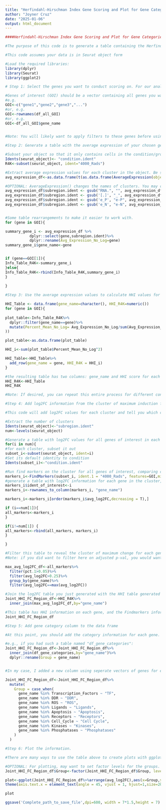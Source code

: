 ---
title: "Herfindahl-Hirschman Index Gene Scoring and Plot for Gene Categories"
author: "Joyner Cruz"
date: "2025-01-06"
output: html_document
---

```{r}
####Herfindahl-Hirschman Index Gene Scoring and Plot for Gene Categories####

#The purpose of this code is to generate a table containing the Herfindahl–Hirschman Index (HHI) score of selected genes belonging to different categories (e.g. apoptosis, cell cycle), calculated across clusters. This table also contains log2FC information from the cluster of maximum induction. From this table, a plot is generated using ggplot2 showing the HHI score of genes from different categories.

#This code assumes your data is in Seurat object form

```

```{r}
#Load the required libraries:
library(dplyr)
library(Seurat)
library(ggplot2)
```

```{r}
# Step 1: Select the genes you want to conduct scoring on. For our analysis, we chose genes belonging to 9 categories including those encoding ligands and transcription factors. 

#Genes of interest (GOI) should be a vector containing all genes you want to consider. 
#e.g.
GOI<-c("gene1","gene2","gene3","...")
#or, e.g. 
GOI<-rownames(df_all_GOI)
#or, e.g.
GOI<-df_all_GOI$gene_name


#Note: You will likely want to apply filters to these genes before using them (e.g. is the gene found in dataset?, minimum expression levels, log2FC between conditions, p-val of that change). You should have category information for the genes chosen (e.g. "Apoptosis"), which will later be used for plotting. The easiest way to do this would probably be to have a data frame containing all gene names and their categories as two columns. 
```

```{r}
#Step 2: Generate a table with the average expression of your chosen genes in each cluster

#Subset your object so that it only contains cells in the condition/group you want to analyze. For our paper, we typically did analysis on the irradiated condition only. 
Idents(seurat_object)<- "condition.ident"
R4K<-subset(seurat_object, ident="4000_Rads")

#Extract average expression values for each cluster in the object. Be sure to use de-logged values (AverageExpression() in Seurat is one way to do this)
avg_expression_df<-as.data.frame(t(as.data.frame(AverageExpression(object = R4K,group.by = "subregion.ident",features=GOI,layer="data"))))

#OPTIONAL: AverageExpression() changes the names of clusters. You may choose to use gsub to revert the modifed names to the original names. For example, I used this to revert in my specific instance: 
avg_expression_df$subregion.ident <- gsub("RNA.", "", avg_expression_df$subregion.ident)
avg_expression_df$subregion.ident <- gsub('[.]', "_", avg_expression_df$subregion.ident)
avg_expression_df$subregion.ident <- gsub('e_P', "e-P", avg_expression_df$subregion.ident)
avg_expression_df$subregion.ident <- gsub('e_N', "e-N", avg_expression_df$subregion.ident)


#Some table rearrangements to make it easier to work with. 
for (gene in GOI){

summary_gene_i <- avg_expression_df %>%
           dplyr::select(gene,subregion.ident)%>%
           dplyr::rename(Avg_Expression_No_Log=gene)
summary_gene_i$gene_name<-gene


if (gene==GOI[1]){
Info_Table_R4K<-summary_gene_i
}else{
Info_Table_R4K<-rbind(Info_Table_R4K,summary_gene_i)
}
  
}
```

```{r}
#Step 3: Use the average expression values to calculate HHI values for each gene. 

HHI_Table <- data.frame(gene_name=character(), HHI_R4K=numeric()) 
for (gene in GOI){
  
plot_table<-Info_Table_R4K%>%
  dplyr::filter(gene_name==gene)%>%
  mutate(Percent_Mean_No_Log= Avg_Expression_No_Log/sum(Avg_Expression_No_Log
))

plot_table<-as.data.frame(plot_table)

HHI_i<-sum(plot_table$Percent_Mean_No_Log^2)

HHI_Table<-HHI_Table%>% 
  add_row(gene_name = gene, HHI_R4K = HHI_i)
}

#the resulting table has two columns: gene_name and HHI score for each gene ("HHI_R4K")
HHI_R4K<-HHI_Table
HHI_R4K

#Note: If desired, you can repeat this entire process for different conditions or clusters (e.g. unirradiated condition, lower resolution clustering) and join the two tables together with dplyr's inner_join() to have one table with different HHI values.
```

```{r}
#Step 4: Add log2FC information from the cluster of maximum induction for each gene.

#This code will add log2FC values for each cluster and tell you which cluster had the greatest change. Alternatively, instead of this, you could just use the log2FC values from bulk comparison of conditions (e.g. log2FC values for irradiated vs unirradiated condition considering all cells in each condition).

#Extract the number of clusters 
Idents(seurat_object)<-"subregion.ident"
num<-levels(seurat_object)

#Generate a table with log2FC values for all genes of interest in each cluster
for(i in num){
#for each cluster, subset it out
subset_i<-subset(seurat_object, ident=i)
#Set its default identity to condition 
Idents(subset_i)<-"condition.ident"

#Run find markers on the cluster for all genes of interest, comparing conditions
markers_i<-FindMarkers(subset_i, ident.1 = "4000_Rads", features=GOI,min.pct = 0.0,min.diff.pct = 0,logfc.threshold = 0,only.pos=T)
#generate a table with log2FC information for each gene in the cluster, add it to a table
markers_i$ident_of_interest<-i
markers_i<-rownames_to_column(markers_i, "gene_name")

markers_i<-markers_i[order(markers_i$avg_log2FC,decreasing = T),]

if (i==num[1]){
all_markers<-markers_i
}

if(i!=num[1]) {
all_markers<-rbind(all_markers, markers_i)
}

}

#Filter this table to reveal the cluster of maximum change for each gene. I also filtered on pct.1 and avg_log2FC values to remove genes that were lowly expressed or lowly induced.
#Note: if you did want to filter here on adjusted p-val, you would want to correct the p-value on the number of clusters (e.g. 35 clusters = 35 tests = multiply value by 35). I found this to be too stringent (my initial set genes were previously filtered on adjusted p-value when comparing conditions). 

max_avg_log2FC_df<-all_markers%>%
  filter(pct.1>0.05)%>%
  filter(avg_log2FC>0.25)%>%
  group_by(gene_name)%>%
  filter(avg_log2FC==max(avg_log2FC))

#Join the log2FC table you just generated with the HHI table generated previously
Joint_HHI_FC_Region_df<-HHI_R4K%>%
  inner_join(max_avg_log2FC_df,by="gene_name")

#This table has HHI information on each gene, and the Findmarkers information for the cluster of maximum induction for each gene.
Joint_HHI_FC_Region_df
```

```{r}
#Step 5: Add gene category column to the data frame

#At this point, you should add the category information for each gene. There are many ways to do this. The simplest way would be to inner_join() a table containing a gene name column and a category column with the table you just generated. 

#e.g., if you had such a table named "df_gene_categories":
Joint_HHI_FC_Region_df<-Joint_HHI_FC_Region_df%>%
  inner_join(df_gene_categories,by="gene_name")%>%
  dplyr::rename(Group = gene_name)


#In my case, I added a new column using seperate vectors of genes for each category. For example, Transcription_Factors is a vector subset of genes from the original genes of interest belonging to transcription factors. Change the number and names of categories as needed.

Joint_HHI_FC_Region_df<-Joint_HHI_FC_Region_df%>%
  mutate(
    Group = case_when(
      gene_name %in% Transcription_Factors ~ "TF",
      gene_name %in% DDR ~ "DDR",
      gene_name %in% ROS ~ "ROS",
      gene_name %in% Ligands ~ "Ligands",
      gene_name %in% Apoptosis ~ "Apoptosis",
      gene_name %in% Receptors ~ "Receptors",
      gene_name %in% Cell_Cycle ~ "Cell Cycle",
      gene_name %in% Kinases ~ "Kinases",
      gene_name %in% Phosphatases ~ "Phosphatases"
    )
  )
```

```{r}
#Step 6: Plot the information. 

#There are many ways to use the table above to create plots with ggplot2. In the below example, I make a plot showing each category of genes side by side on the x-axis. Each point in the groups are a gene in the category, and their position on the y-axis is that gene's HHI score. The color of each point is mapped to the log2FC in the cluster of maximum induction for each gene. A red bar was also added to each category representing the mean HHI of that category. 

#OPTIONAL: For plotting, may want to set factor levels for the groups. This determines the plotting order of each group in ggplot2.
Joint_HHI_FC_Region_df$Group<-factor(Joint_HHI_FC_Region_df$Group, levels=c("Apoptosis","DDR","ROS","Cell Cycle","TF","Phosphatases","Kinases","Ligands","Receptors"))

plot<-ggplot(Joint_HHI_FC_Region_df%>%arrange(avg_log2FC),aes(x=Group,y=HHI_R4K))+geom_violin(color="grey50",fill="grey50")+geom_point(aes(color=avg_log2FC),alpha=0.7,position=position_jitter(width=0.2,height=0,seed=1),size=5)+stat_summary(fun = "mean",geom = "crossbar",color = "red2",width=0.3) +geom_text_repel(aes(label = ifelse(avg_log2FC>2|HHI_R4K>0.075, gene_name, "")),max.overlaps=100, force=2.5,position=position_jitter(width=0.2,height=0,seed=1),fontface="bold",size=4.5) + scale_colour_viridis_c(option="turbo")+
theme(axis.text.x = element_text(angle = 45, vjust = 1, hjust=1,size=20, face="bold",color="black"),axis.text.y= element_text(size=20,face="bold",color="black"),axis.title.x = element_blank(),axis.title.y=element_text(size=20,face="bold",color="black"), legend.text = element_text(size=20,color="black",face="bold"),legend.title = element_text(size=20,color="black",face="bold"),legend.position = c(0.125, 0.75),legend.key.size = unit(2,"line"),legend.background = element_rect(fill="transparent",size=2, linetype="solid", colour ="transparent"))+ylab("Expression HHI 4000 Rads")+ labs(colour = "Max Log2FC")  

plot

ggsave('Complete_path_to_save_file',dpi=600, width = 7*1.5,height = 7)
```

